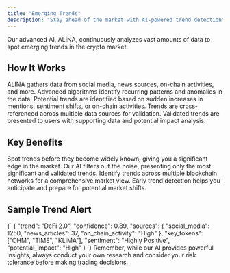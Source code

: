 ```yaml
---
title: "Emerging Trends"
description: "Stay ahead of the market with AI-powered trend detection"
---
```


<Card title="AI-Powered Trend Detection" icon="robot">
  Our advanced AI, ALINA, continuously analyzes vast amounts of data to spot emerging trends in the crypto market.
</Card>

## How It Works

<Steps>
  <Step title="Data Collection">
    ALINA gathers data from social media, news sources, on-chain activities, and more.
  </Step>
  <Step title="Pattern Recognition">
    Advanced algorithms identify recurring patterns and anomalies in the data.
  </Step>
  <Step title="Trend Identification">
    Potential trends are identified based on sudden increases in mentions, sentiment shifts, or on-chain activities.
  </Step>
  <Step title="Validation">
    Trends are cross-referenced across multiple data sources for validation.
  </Step>
  <Step title="User Alert">
    Validated trends are presented to users with supporting data and potential impact analysis.
  </Step>
</Steps>

## Key Benefits

<CardGroup cols={2}>
  <Card title="Early Mover Advantage" icon="flag-checkered">
    Spot trends before they become widely known, giving you a significant edge in the market.
  </Card>
  <Card title="Reduced Noise" icon="filter">
    Our AI filters out the noise, presenting only the most significant and validated trends.
  </Card>
  <Card title="Cross-Chain Insights" icon="link">
    Identify trends across multiple blockchain networks for a comprehensive market view.
  </Card>
  <Card title="Risk Mitigation" icon="shield-check">
    Early trend detection helps you anticipate and prepare for potential market shifts.
  </Card>
</CardGroup>

## Sample Trend Alert

<CodeBlock language="json">
{`
{
  "trend": "DeFi 2.0",
  "confidence": 0.89,
  "sources": {
    "social_media": 1250,
    "news_articles": 37,
    "on_chain_activity": "High"
  },
  "key_tokens": ["OHM", "TIME", "KLIMA"],
  "sentiment": "Highly Positive",
  "potential_impact": "High"
}
`}
</CodeBlock>

<Note>
  Remember, while our AI provides powerful insights, always conduct your own research and consider your risk tolerance before making trading decisions.
</Note>